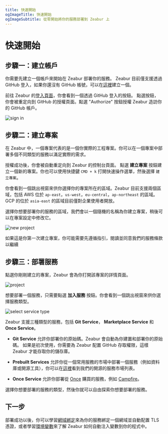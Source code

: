 ```yaml
---
title: 快速開始
ogImageTitle: 快速開始
ogImageSubtitle: 從零開始將你的服務部署到 Zeabur 上
---
```



# 快速開始

## 步驟一：建立帳戶

你需要先建立一個帳戶來開始在 Zeabur 部署你的服務。
Zeabur 目前僅支援透過 GitHub 登入，如果你還沒有 GitHub 帳號，可以在[這裡](https://github.com/join)建立一個。

前往 Zeabur 的[登入頁面](https://zeabur.com/login)，你會看到一個透過 GitHub 登入的按鈕。
點選按鈕，你會被重定向到 GitHub 的授權頁面。點選 "Authorize" 按鈕授權 Zeabur 造訪你的 GitHub 帳戶。

![sign in](/start/sign-in.png)

## 步驟二：建立專案

在 Zeabur 中，一個專案代表的是一個你實際的工程專案。你可以在一個專案中部署多個不同類型的服務以滿足實際的需求。

授權成功後，你會被自動重定向到 Zeabur 的控制台頁面。
點選 **建立專案** 按鈕建立一個新的專案。你也可以使用快捷鍵 `CMD + k` 打開快速操作選單，然後選擇 `建立專案`。

你會看到一個跳出視窗來供你選擇你的專案所在的區域。Zeabur 目前支援兩個區域，包括 AWS 位於 `ap-east`，`us-west`，`eu-central`，`ap-northeast` 的區域。GCP 的位於 `asia-east` 的區域目前僅對企業使用者開放。

選擇你想要部署你的服務的區域，我們會以一個隨機的名稱為你建立專案，稍後可以在專案設定中修改它。

![new project](/start/create-project.png)

<Callout>
  如果這是你第一次建立專案，你可能需要先遵循指引，閱讀並同意我們的服務條款以繼續
</Callout>

## 步驟三：部署服務

點選你剛剛建立的專案，Zeabur 會為你打開該專案的詳情頁面。

![project](/start/project.png)

想要部署一個服務，只需要點選 **加入服務** 按鈕。你會看到一個跳出視窗來供你選擇服務類型。

![select service type](/start/select-service-type.png)

Zeabur 支援三種類型的服務，包括 **Git Service**， **Marketplace Service** 和 **Once Service**。

- **Git Service** 允許你部署你的原始碼。Zeabur 會自動為你建置和部署你的原始碼。
  如果是初次使用，你需要為 Zeabur 配置 GitHub 存取權限，這樣 Zeabur 才能存取你的儲存庫。

- **Prebuilt Services** 允許你從一個常用服務的市場中部署一個服務（例如資料庫或開源工具），你可以在[這裡](https://github.com/zeabur/zeabur/tree/main/prebuilts)看到我們的開源的服務市場列表。

- **Once Service** 允許你部署從 [Once](https://once.com) 購買的服務，例如 [Campfire](https://once.com/campfire)。

選擇你想要部署的服務的類型，然後你就可以自由探索你想要部署的服務。

## 下一步

部署成功以後，你可以學習[網域綁定](/deploy/domain-binding)來為你的服務綁定一個網域並自動配置 TLS 憑證，或者學習[環境變數](/deploy/variables)來了解 Zeabur 如何自動注入變數到你的程式中。
